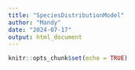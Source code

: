 ```yaml
---
title: "SpeciesDistributionModel"
author: "Mandy"
date: "2024-07-17"
output: html_document
---
```


```r
knitr::opts_chunk$set(echo = TRUE)
```
                        